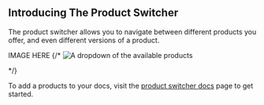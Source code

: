 ## Introducing The Product Switcher

The product switcher allows you to navigate between different products you offer, and even different versions of a product. 

IMAGE HERE
{/* <Frame>
![A dropdown of the available products](product-switcher.png)
</Frame> */}

To add a products to your docs, visit the [product switcher docs](/docs/building-your-docs/product-switcher) page to get started. 

